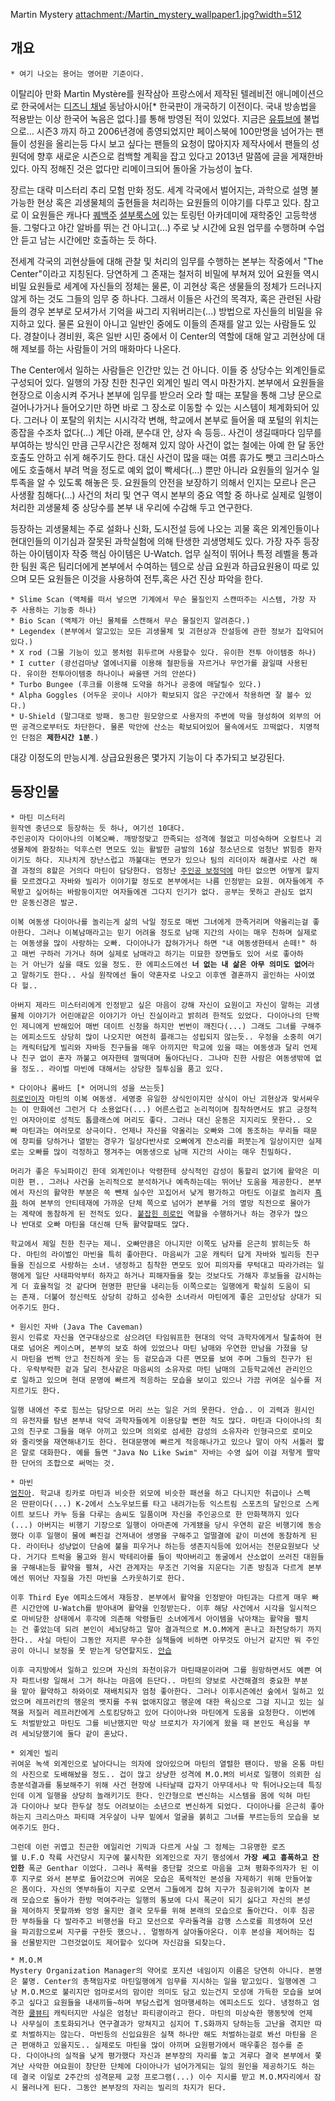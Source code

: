 Martin Mystery
attachment:/Martin_mystery_wallpaper1.jpg?width=512

== 개요 ==
 * 여기 나오는 용어는 영어판 기준이다.

이탈리아 만화 Martin Mystère를 원작삼아 프랑스에서 제작된 텔레비전 애니메이션으로 한국에서는 [[디즈니 채널]] 동남아시아[* 한국판이 개국하기 이전이다. 국내 방송법을 적용받는 이상 한국어 녹음은 없다.]를 통해 방영된 적이 있었다. 지금은 [[유튜브]]에 불법으로... 시즌3 까지 하고 2006년경에 종영되었지만 페이스북에 100만명을 넘어가는 팬들이 성원을 올리는등 다시 보고 싶다는 팬들의 요청이 많아지자 제작사에서 팬들의 성원덕에 향후 새로운 시즌으로 컴백할 계획을 잡고 있다고 2013년 말쯤에 글을 게재한바 있다. 아직 정해진 것은 없다만 리메이크되어 돌아올 가능성이 높다.

장르는 대략 미스터리 추리 모험 만화 정도. 세계 각국에서 벌어지는, 과학으로 설명 불가능한 현상 혹은 괴생물체의 출현들을 처리하는 요원들의 이야기를 다루고 있다. 참고로 이 요원들은 캐나다 [[퀘백]]주 [[셜부룩스]]에 있는 토링턴 아카데미에 재학중인 고등학생들. 그렇다고 야간 알바를 뛰는 건 아니고(...) 주로 낮 시간에 요원 업무를 수행하며 수업 안 듣고 남는 시간에만 호출하는 듯 하다. 

전세계 각국의 괴현상들에 대해 관찰 및 처리의 임무를 수행하는 본부는 작중에서 "The Center"이라고 지칭된다. 당연하게 그 존재는 철저히 비밀에 부쳐져 있어 요원들 역시 비밀 요원들로 세계에 자신들의 정체는 물론, 이 괴현상 혹은 생물들의 정체가 드러나지 않게 하는 것도 그들의 임무 중 하나다.  그래서 이들은 사건의 목격자, 혹은 관련된 사람들의 경우 본부로 모셔가서 기억을 싸그리 지워버리는(...) 방법으로 자신들의 비밀을 유지하고 있다. 물론 요원이 아니고 일반인 중에도 이들의 존재를 알고 있는 사람들도 있다. 경찰이나 경비원, 혹은 일반 시민 중에서 이 Center의 역할에 대해 알고 괴현상에 대해 제보를 하는 사람들이 거의 매화마다 나온다.

The Center에서 일하는 사람들은 인간만 있는 건 아니다. 이들 중 상당수는 외계인들로 구성되어 있다. 일행의 가장 친한 친구인 외계인 빌리 역시 마찬가지. 본부에서 요원들을 현장으로 이송시켜 주거나 본부에 임무를 받으러 오라 할 때는 포탈을 통해 그냥 문으로 걸어나가거나 들어오기만 하면 바로 그 장소로 이동할 수 있는 시스템이 체계화되어 있다. 그러나 이 포탈의 위치는 시시각각 변해, 학교에서 본부로 들어올 때 포털의 위치는 종잡을 수조차 없다(...) 계단 아래, 분수대 안, 상자 속 등등.. 사건이 생길때마다 임무를 부여하는 방식인 만큼 근무시간은 정해져 있지 않아 사건이 없는 철에는 아예 한 달 동안 호출도 안하고 쉬게 해주기도 한다. 대신 사건이 많을 때는 여름 휴가도 뺏고 크리스마스에도 호출해서 부려 먹을 정도로 예외 없이 빡세다(...) 뿐만 아니라 요원들의 일거수 일투족을 알 수 있도록 해놓은 듯. 요원들의 안전을 보장하기 의해서 인지는 모르나 은근 사생활 침해다(...) 사건의 처리 및 연구 역시 본부의 중요 역할 중 하나로 실제로 일행이 처리한 괴생물체 중 상당수를 본부 내 우리에 수감해 두고 연구한다. 

등장하는 괴생물체는 주로 설화나 신화, 도시전설 등에 나오는 괴물 혹은 외계인들이나 현대인들의 이기심과 잘못된 과학실험에 의해 탄생한 괴생명체도 있다. 가장 자주 등장하는 아이템이자 작중 핵심 아이템은 U-Watch. 업무 실적이 뛰어나 특정 레벨을 통과한 팀원 혹은 팀리더에게 본부에서 수여하는 템으로 상급 요원과 하급요원용이 따로 있으며 모든 요원들은 이것을 사용하여 전투,혹은 사건 진상 파악을 한다. 

 * Slime Scan (액체를 떠서 넣으면 기계에서 무슨 물질인지 스캔떠주는 시스템, 가장 자주 사용하는 기능중 하나)
 * Bio Scan (액체가 아닌 물체를 스캔해서 무슨 물질인지 알려준다.)
 * Legendex (본부에서 알고있는 모든 괴생물체 및 괴현상과 잔설등에 관한 정보가 집약되어있다.)
 * X rod (그물 기능이 있고 봉처럼 휘두르며 사용할수 있다. 유이한 전투 아이템중 하나)
 * I cutter (광선검마냥 열에너지를 이용해 철판등을 자르거나 무언가를 끓일때 사용된다. 유이한 전투아이템중 하나이나 싸울땐 거의 안쓴다)
 * Turbo Bungee (후크를 이용해 도약을 하거나 공중에 매달릴수 있다.)
 * Alpha Goggles (어두운 곳이나 시야가 확보되지 않은 구간에서 착용하면 잘 볼수 있다.)
 * U-Shield (말그대로 방패. 동그란 원모양으로 사용자의 주변에 막을 형성하여 외부의 어떤 공격으로부터도 차단한다. 물론 막안에 산소는 확보되어있어 물속에서도 끄떡없다. 치명적인 단점은 '''제한시간 1분'''.)

대강 이정도의 만능시계. 상급요원용은 몇가지 기능이 다 추가되고 보강된다.


== 등장인물 ==
 * 마틴 미스터리
 원작엔 중년으로 등장하는 듯 하나, 여기선 10대다.
 주인공이자 다이아나의 이복오빠. 깨방정맞고 깐족되는 성격에 철없고 미성숙하며 오컬트나 괴생물체에 환장하는 덕후스런 면모도 있는 활발한 금발의 16살 청소년으로 엄청난 밝힘증 환자이기도 하다. 지나치게 장난스럽고 까불대는 면모가 있으나 팀의 리더이자 해결사로 사건 해결 과정의 8할은 거의다 마틴이 담당한다. 엄청난 [[주인공 보정]]덕에 마틴 없으면 어떻게 할지를 모르겠다고 자바와 빌리가 이야기할 정도로 본부에서는 나름 인정받는 요원. 여자들에게 주목받고 싶어하는 바람둥이지만 여자들에겐 그다지 인기가 없다. 공부는 못하고 관심도 없지만 운동신경은 발군.

 이복 여동생 다이아나를 놀리는게 삶의 낙일 정도로 매번 그녀에게 깐족거리며 약올리는걸 좋아한다. 그러나 이복남매라고는 믿기 어려울 정도로 남매 지간의 사이는 매우 친하며 실제로는 여동생을 많이 사랑하는 오빠. 다이아나가 잡혀가거나 하면 "내 여동생한테서 손떼!" 하고 매번 구하러 가거나 하며 실제로 남매라고 하기는 미묘한 장면들도 있어 서로 좋아하는 거 아닌가 싶을 때도 있을 정도. 한 에피소드에선 '''너 없는 내 삶은 아무 의미도 없어'''라고 말하기도 한다.. 사실 원작에선 둘이 약혼자로 나오고 이후엔 결혼까지 골인하는 사이였다 헐.. 

 아버지 제라드 미스터리에게 인정받고 싶은 마음이 강해 자신이 요원이고 자신이 말하는 괴생물체 이야기가 어린애같은 이야기가 아닌 진실이라고 밝히려 한적도 있었다. 다이아나의 단짝인 제니에게 반해있어 매번 데이트 신청을 하지만 번번이 깨진다(...) 그래도 그녀를 구해주는 에피소드도 상당히 많이 나오지만 여전히 플래그는 성립되지 않는듯.. 우정을 소중히 여기는 캐릭터답게 빌리와 자바등 친구들을 매우 아끼지만 학교에 있을 때는 여동생과 달리 언제나 친구 없이 혼자 까불고 여자한테 껄떡대며 돌아다닌다. 그나마 친한 사람은 여동생밖에 없을 정도.. 라이벌 마빈에 대해서는 상당한 질투심을 품고 있다.

 * 다이아나 롬바드 [* 어머니의 성을 쓰는듯]
 [[히로인]]이자 마틴의 이복 여동생. 세명중 유일한 상식인이지만 상식이 아닌 괴현상과 맞서싸우는 이 만화에선 그런거 다 소용없다(...) 어른스럽고 논리적이며 침착하면서도 밝고 긍정적인 여자아이로 성적도 톱클래스에 머리도 좋다. 그러나 대신 운동은 지지리도 못한다.. 오빠 마틴과는 여러모로 상극이다. 언제나 자신을 약올리는 오빠와 그에 동조하는 무리들 때문에 창피를 당하거나 열받는 경우가 일상다반사로 오빠에게 잔소리를 퍼붓는게 일상이지만 실제로는 오빠를 많이 걱정하고 챙겨주는 여동생으로 남매 지간의 사이는 매우 친밀하다. 

 머리가 좋은 두뇌파이긴 한데 외계인이나 악령한테 상식적인 감성이 통할리 없기에 활약은 미미한 편.. 그러나 사건을 논리적으로 분석하거나 예측하는데는 뛰어난 도움을 제공한다. 본부에서 자신의 활약한 부분은 쏙 뺀채 실수만 꼬집어서 낮게 평가하고 마틴도 이걸로 놀리자 [[흑화]] 하여 본부의 안티테재에 가까운 단체 쪽으로 넘어가 본부를 거의 멸망 직전으로 몰아가는 계략에 동참하게 된 전적도 있다. [[붙잡힌 히로인]] 역할을 수행하거나 하는 경우가 많으나 반대로 오빠 마틴을 대신해 단독 활약할때도 많다.

 학교에서 제일 친한 친구는 제니. 오빠만큼은 아니지만 이쪽도 남자를 은근히 밝히는듯 하다. 마틴의 라이벌인 마빈을 특히 좋아한다. 마음씨가 고운 캐릭터 답게 자바와 빌리등 친구들을 진심으로 사랑하는 소녀. 냉정하고 침착한 면모도 있어 피의자를 무턱대고 따라가려는 일행에게 일단 사태파악부터 하자고 하거나 피해자들을 찾는 것보다도 가해자 후보들을 감시하는게 더 효율적일 것 같다며 현명한 판단을 내리는등 이쪽으로는 일행에게 확실히 도움이 되는 존재. 더불어 정신력도 상당히 강하고 성숙한 소녀라서 마틴에게 좋은 고민상담 상대가 되어주기도 한다.

 * 원시인 자바 (Java The Caveman)
 원시 인류로 자신을 연구대상으로 삼으려던 타임워프한 현대의 악덕 과학자에게서 탈출하여 현대로 넘어온 케이스며, 본부의 보호 하에 있었으나 마틴 남매와 우연한 만남을 가졌을 당시 마틴을 번쩍 안고 천진하게 웃는 등 겉모습과 다른 면모를 보여 주며 그들의 친구가 된다. 우락부락한 겉과 달리 천사같은 마음씨의 소유자로 마틴 남매의 고등학교에선 관리인으로 일하고 있으며 현대 문명에 빠르게 적응하는 모습을 보이고 있으나 가끔 귀여운 실수를 저지르기도 한다. 

 일행 내에선 주로 힘쓰는 담당으로 머리 쓰는 일은 거의 못한다. 안습.. 이 괴력과 원시인의 유전자를 탐낸 본부내 악덕 과학자들에게 이용당할 뻔한 적도 많다. 마틴과 다이아나의 최고의 친구로 그들을 매우 아끼고 있으며 의외로 섬세한 감성의 소유자라 인형극으로 로미오와 줄리엣을 재연해내기도 한다. 현대문명에 빠르게 적응해나가고 있으나 말이 아직 서툴러 짧은 말로 대화한다. 예를 들면 "Java No Like Swim" 자바는 수영 싫어 이걸 저렇게 짤막한 단어의 조합으로 써먹는 것.

 * 마빈
 [[엄친아]]. 학교내 킹카로 마틴과 비슷한 외모에 비슷한 패션을 하고 다니지만 취급이나 스펙은 딴판이다(...) K-2에서 스노우보드를 타고 내려가는등 익스트림 스포츠의 달인으로 스케이트 보드나 카누 등을 다루는 솜씨도 일품이며 자신을 주인공으로 한 만화책까지 있다(...) 아버지는 비행기 기장으로 일행이 아마존에 가게됐을 당시 우연히 같은 비행기에 동승했다 이후 일행이 물에 빠진걸 건져내어 생명을 구해주고 얼떨결에 같이 미션에 동참하게 된다. 라이터나 성냥없이 단숨에 불을 피우거나 하는등 생존지식등에 있어서는 전문요원보다 낫다. 거기다 트럭을 몰고와 원시 박테리아를 들이 박아버리고 동굴에서 산소없이 쓰러진 대원들을 구해내는등 활약을 펼쳐, 사건 관계자는 무조건 기억을 지운다는 기존 방침과 다르게 본부에선 뛰어난 자질을 가진 마빈을 스카웃하기로 한다.

 이후 Third Eye 에피소드에서 재등장. 본부에서 활약을 인정받아 마틴과는 다르게 매우 빠른 시간안에 U-Watch를 받아내며 활약을 인정받는다. 이후 해당 사건에서 시각을 일시적으로 마비당한 상태에서 후각에 의존해 악령들린 소녀에게서 아이템을 낚아채는 활약을 펼치는 건 좋았는데 되려 본인이 세뇌당하고 말아 결과적으로 M.O.M에게 혼나고 좌천당하기 까지한다.. 사실 마틴이 그동안 저지른 무수한 실책들에 비하면 아무것도 아닌거 같지만 뭐 주인공이 아니니 보정을 못 받는게 당연할지도. [[안습]]

 이후 극지방에서 일하고 있으며 자신의 좌천이유가 마틴때문이라며 그를 원망하면서도 예쁜 여자 파트너랑 일해서 그거 하나는 마음에 든단다.. 마틴의 양보로 사건해결의 중요한 부분을 맡아 활약하고 하와이로 재배치되자 엄청 좋아한다. 그러나 이후시즌에선 숲에서 일하고 있었으며 레프러칸의 행운의 뱃지를 주워 없애지않고 행운에 대한 욕심으로 그걸 지니고 있는 실책을 저질러 레프러칸에게 스토킹당하고 있어 다이아나와 마틴에게 도움을 요청한다. 이번에도 처벌받았고 마틴도 그를 비난했지만 막상 브로치가 자기에게 왔을 때 본인도 욕심을 부려 세뇌당했기에 둘다 같이 혼났다.

 * 외계인 빌리
 귀여운 녹색 외계인으로 날아다니는 의자에 앉아있으며 마틴의 열렬한 팬이다. 방을 온통 마틴의 사진으로 도배해놨을 정도.. 겁이 많고 상냥한 성격에 M.O.M의 비서로 일행이 의뢰한 심층분석결과를 통보해주기 위해 사건 현장에 나타날때 갑자기 아무데서나 막 튀어나오는데 특징인데 이게 일행을 상당히 놀래키기도 한다. 인간형으로 변신하는 시스템을 몸에 익혀 마틴과 다이아나 보다 한두살 정도 어려보이는 소년으로 변신하게 되었다. 다이아나를 은근히 좋아하는지 크리스마스 파티때 겨우살이 나무 밑에서 얼굴을 붉히고 그녀를 부르는등의 모습을 보여주기도 한다.

 그런데 이런 귀엽고 친근한 에일리언 기믹과 다르게 사실 그 정체는 그유명한 로즈웰 U.F.O 착륙 사건당시 지구에 불시착한 외계인으로 자기 행성에서 '''가장 쎄고 흉폭하고 잔인한''' 폭군 Genthar 이었다. 그러나 폭력을 중단할 것으로 마음을 고쳐 평화주의자가 된 이후 지구로 와서 본부로 들어갔으며 귀여운 모습은 폭력적인 본성을 자제하기 위해 만들어놓은 폼이다. 자신의 옛부하들이 지구로 오면서 그들에게 잡혀 지구가 침공위기에 놓이자 본래 모습으로 돌아가 한방 먹여주라는 일행의 통보에 다시 폭군이 되기 싫다고 자신의 본성을 제어하지 못할까봐 엉엉 울지만 결국 모두를 위해 본래의 모습으로 돌아간다. 이후 침공한 부하들을 다 발라주고 비행선을 타고 모선으로 우라돌격을 감행 스스로를 희생하여 모선을 파괴함으로써 지구를 구한듯 했으나.. 멀쩡하게 살아돌아온다. 이후 본성을 제어하는 칩을 선물받지만 그런것없이도 제어할수 있다며 자신감을 되찾는다.

 * M.O.M
 Mystery Organization Manager의 약어로 포지션 네임이지 이름은 당연히 아니다. 본명은 불명. Center의 총책임자로 마틴일행에게 임무를 지시하는 일을 맡고있다. 일행에겐 그냥 M.O.M으로 불리지만 엄마로서의 맘이란 의미도 담고 있는건지 모성애 가득한 모습을 보여주고 싶다고 요원들을 내새끼들~하며 부담스럽게 엄마행세하는 에피소드도 있다. 냉정하고 엄격한 [[쿨뷰티]] 캐릭터지만 사실은 엄청난 파티광이라고 한다. 마틴의 미상숙한 행동탓에 언제나 사무실이 초토화되거나 연구결과가 망쳐지고 심지어 T.S화까지 당하는등 고난을 겪지만 따로 처벌하지는 않는다. 마빈등의 신입요원은 실책 하나만 해도 처벌하는걸로 봐선 마틴을 은근 편애하고 있을지도.. 실제로도 마틴을 많이 아끼며 요원평가에서 매우좋은 점수를 준다. 다이아나의 실적을 낮게 평가했다 자신과 본부장의 자리를 놓고 겨루다 결국 본부에서 쫓겨난 사악한 여요원이 창단한 단체에 다이아나가 넘어가게되는 일의 원인을 제공하기도 하는데 결국 이일로 2주간의 성격문제 교정 프로그램(...) 이수 지시를 받고 M.O.M자리에서 잠시 물러나게 된다. 그동안 본부장의 자리는 빌리의 차지가 된다.
